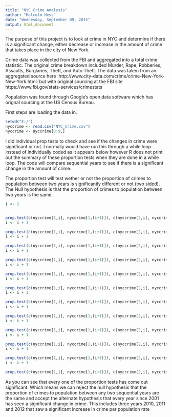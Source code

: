 ```yaml
---
title: "NYC Crime Analysis"
author: "Malcolm Hess"
date: "Wednesday, September 09, 2015"
output: html_document
---
```


The purpose of this project is to look at crime in NYC and determine if there is a significant change, either decrease or increase in the amount of crime that takes place in the city of New York.  

Crime data was collected from the FBI and aggregated into a total crime statistic.  The original crime breakdown included Murder, Rape, Robberies, Assaults, Burglaries, Theft, and Auto Theft.  The data was taken from an aggregated source here :http://www.city-data.com/crime/crime-New-York-New-York.html: but with original sourcing at the FBI site https://www.fbi.gov/stats-services/crimestats

Population was found through Google's open data software which has orignal sourcing at the US Census Bureau.


First steps are loading the data in.  
```r


setwd("E:/")
nyccrime <- read.csv("NYC_Crime.csv")
nyccrime <- nyccrime[8:9,]

```

I did individual prop tests to check and see if the changes in crime were significant or not.  I normally would have run this through a while loop instead of individually coded as it appears below however R does not print out the summary of these proportion tests when they are done in a while loop.  The code will compare sequential years to see if there is a significant change in the amount of crime. 

The proportion test will test wether or not the proportion of crimes to population between two years is significantly different or not (two sided).  The Null hypothesis is that the proportion of crimes to population between two years is the same.


```r

i <- 2


prop.test(c(nyccrime[1,i], nyccrime[1,(i+1)]), c(nyccrime[2,i], nyccrime[2,(i+1)]))
i <- i + 1

prop.test(c(nyccrime[1,i], nyccrime[1,(i+1)]), c(nyccrime[2,i], nyccrime[2,(i+1)]))
i <- i + 1

prop.test(c(nyccrime[1,i], nyccrime[1,(i+1)]), c(nyccrime[2,i], nyccrime[2,(i+1)]))
i <- i + 1

prop.test(c(nyccrime[1,i], nyccrime[1,(i+1)]), c(nyccrime[2,i], nyccrime[2,(i+1)]))
i <- i + 1

prop.test(c(nyccrime[1,i], nyccrime[1,(i+1)]), c(nyccrime[2,i], nyccrime[2,(i+1)]))
i <- i + 1

prop.test(c(nyccrime[1,i], nyccrime[1,(i+1)]), c(nyccrime[2,i], nyccrime[2,(i+1)]))
i <- i + 1

prop.test(c(nyccrime[1,i], nyccrime[1,(i+1)]), c(nyccrime[2,i], nyccrime[2,(i+1)]))
i <- i + 1

prop.test(c(nyccrime[1,i], nyccrime[1,(i+1)]), c(nyccrime[2,i], nyccrime[2,(i+1)]))
i <- i + 1

prop.test(c(nyccrime[1,i], nyccrime[1,(i+1)]), c(nyccrime[2,i], nyccrime[2,(i+1)]))
i <- i + 1

prop.test(c(nyccrime[1,i], nyccrime[1,(i+1)]), c(nyccrime[2,i], nyccrime[2,(i+1)]))
i <- i + 1

prop.test(c(nyccrime[1,i], nyccrime[1,(i+1)]), c(nyccrime[2,i], nyccrime[2,(i+1)]))
i <- i + 1

prop.test(c(nyccrime[1,i], nyccrime[1,(i+1)]), c(nyccrime[2,i], nyccrime[2,(i+1)]))
```

As you can see that every one of the proportion tests has come out significant.  Which means we can reject the null hypothesis that the proportion of crimes to population between any two sequential years are the same and accept the alternate hypothesis that every year since 2001 has seen a significant change in crime.  This includes three years 2010, 2011 and 2012 that saw a significant increase in crime per population rate

